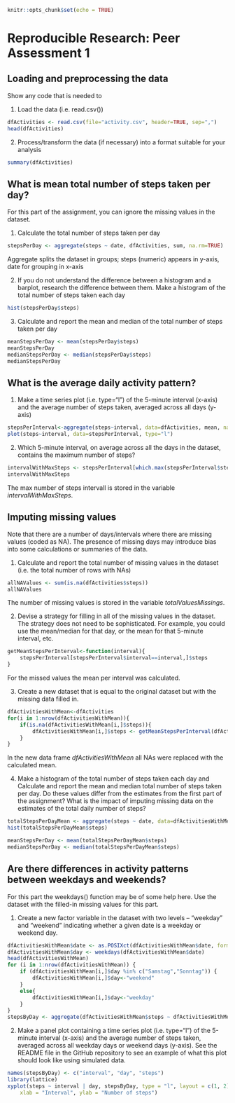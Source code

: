 ```{r setup, include=FALSE}
knitr::opts_chunk$set(echo = TRUE)
```
# Reproducible Research: Peer Assessment 1

## Loading and preprocessing the data

Show any code that is needed to

1.  Load the data (i.e. \color{red}{\verb|read.csv()|}read.csv())

```{r}
dfActivities <- read.csv(file="activity.csv", header=TRUE, sep=",")
head(dfActivities)
```

2.  Process/transform the data (if necessary) into a format suitable for your analysis

```{r}
summary(dfActivities)
```

## What is mean total number of steps taken per day?

For this part of the assignment, you can ignore the missing values in the dataset.

1.  Calculate the total number of steps taken per day

```{r}
stepsPerDay <- aggregate(steps ~ date, dfActivities, sum, na.rm=TRUE)

```
Aggregate splits the dataset in groups; steps (numeric) appears in y-axis, date for grouping in x-axis

2.  If you do not understand the difference between a histogram and a barplot, research the difference between them. Make a histogram of the total number of steps taken each day

```{r}
hist(stepsPerDay$steps)
```

3.  Calculate and report the mean and median of the total number of steps taken per day

```{r}
meanStepsPerDay <- mean(stepsPerDay$steps)
meanStepsPerDay
medianStepsPerDay <- median(stepsPerDay$steps)
medianStepsPerDay
```

## What is the average daily activity pattern?

1.  Make a time series plot (i.e. \color{red}{\verb|type = "l"|}type="l") of the 5-minute interval (x-axis) and the average number of steps taken, averaged across all days (y-axis)

```{r}
stepsPerInterval<-aggregate(steps~interval, data=dfActivities, mean, na.rm=TRUE)
plot(steps~interval, data=stepsPerInterval, type="l")
```

2.  Which 5-minute interval, on average across all the days in the dataset, contains the maximum number of steps?

```{r}
intervalWithMaxSteps <- stepsPerInterval[which.max(stepsPerInterval$steps),]$interval
intervalWithMaxSteps
```

The max number of steps intervall is stored in the variable *intervalWithMaxSteps*.

## Imputing missing values

Note that there are a number of days/intervals where there are missing values (coded as \color{red}{\verb|NA|}NA). The presence of missing days may introduce bias into some calculations or summaries of the data.

1.  Calculate and report the total number of missing values in the dataset (i.e. the total number of rows with \color{red}{\verb|NA|}NAs)

```{r}
allNAValues <- sum(is.na(dfActivities$steps))
allNAValues
```

The number of missing values is stored in the variable *totalValuesMissings*.

2.  Devise a strategy for filling in all of the missing values in the dataset. The strategy does not need to be sophisticated. For example, you could use the mean/median for that day, or the mean for that 5-minute interval, etc.

```{r}
getMeanStepsPerInterval<-function(interval){
    stepsPerInterval[stepsPerInterval$interval==interval,]$steps
}
```

For the missed values the mean per interval was calculated.

3.  Create a new dataset that is equal to the original dataset but with the missing data filled in.

```{r}
dfActivitiesWithMean<-dfActivities
for(i in 1:nrow(dfActivitiesWithMean)){
    if(is.na(dfActivitiesWithMean[i,]$steps)){
        dfActivitiesWithMean[i,]$steps <- getMeanStepsPerInterval(dfActivitiesWithMean[i,]$interval)
    }
}
```

In the new data frame *dfActivitiesWithMean* all NAs were replaced with the calculated mean.

4.  Make a histogram of the total number of steps taken each day and Calculate and report the mean and median total number of steps taken per day. Do these values differ from the estimates from the first part of the assignment? What is the impact of imputing missing data on the estimates of the total daily number of steps?

```{r}
totalStepsPerDayMean <- aggregate(steps ~ date, data=dfActivitiesWithMean, sum)
hist(totalStepsPerDayMean$steps)
```

```{r}
meanStepsPerDay <- mean(totalStepsPerDayMean$steps)
medianStepsPerDay <- median(totalStepsPerDayMean$steps)
```


## Are there differences in activity patterns between weekdays and weekends?

For this part the \color{red}{\verb|weekdays()|}weekdays() function may be of some help here. Use the dataset with the filled-in missing values for this part.

1.  Create a new factor variable in the dataset with two levels – “weekday” and “weekend” indicating whether a given date is a weekday or weekend day.

```{r}
dfActivitiesWithMean$date <- as.POSIXct(dfActivitiesWithMean$date, format="%Y-%m-%d")
dfActivitiesWithMean$day <- weekdays(dfActivitiesWithMean$date)
head(dfActivitiesWithMean)
for (i in 1:nrow(dfActivitiesWithMean)) {
    if (dfActivitiesWithMean[i,]$day %in% c("Samstag","Sonntag")) {
        dfActivitiesWithMean[i,]$day<-"weekend"
    }
    else{
        dfActivitiesWithMean[i,]$day<-"weekday"
    }
}
stepsByDay <- aggregate(dfActivitiesWithMean$steps ~ dfActivitiesWithMean$interval + dfActivitiesWithMean$day, dfActivitiesWithMean, mean)
```
2.  Make a panel plot containing a time series plot (i.e. \color{red}{\verb|type = "l"|}type="l") of the 5-minute interval (x-axis) and the average number of steps taken, averaged across all weekday days or weekend days (y-axis). See the README file in the GitHub repository to see an example of what this plot should look like using simulated data.

```{r}
names(stepsByDay) <- c("interval", "day", "steps")
library(lattice)
xyplot(steps ~ interval | day, stepsByDay, type = "l", layout = c(1, 2), 
    xlab = "Interval", ylab = "Number of steps")
```
